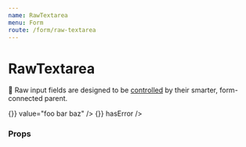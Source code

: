 ```yaml
---
name: RawTextarea
menu: Form
route: /form/raw-textarea
---
```



# RawTextarea

📣 Raw input fields are designed to be [controlled](https://reactjs.org/docs/forms.html#controlled-components) by their smarter, form-connected parent.

<Playground>
  <Box block maxWidth="500px">
    <Label field="bio" title="Textarea" supportingText="Sized by explicit rows and cols">
      <RawTextarea
        name="bio"
        placeholder="Tell us about yourself..."
        rows={5}
        cols={40}
      />
    </Label>
    <Label field="bio-warning" title="Personal Bio" supportingText="with intrinsicWidth = 100%">
      <RawTextarea
        name="bio"
        intrinsicWidth="100%"
        onChange={() => {}}
        value="foo bar baz"
      />
    </Label>
    <Label field="bio-warning" title="Oops" supportingText="with validation error">
      <RawTextarea
        name="bio"
        intrinsicWidth="100%"
        value="foo bar baz"
        onChange={() => {}}
        hasError
      />
    </Label>
  </Box>
</Playground>

### Props

<Props of={RawTextarea} />
